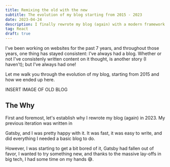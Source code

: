 ```yaml
---
title: Remixing the old with the new
subtitle: The evolution of my blog starting from 2015 - 2023
date: 2023-04-24
description: I finally rewrote my blog (again) with a modern framework
tag: React
draft: true
---
```


I've been working on websites for the past 7 years, and throughout those years,
one thing has stayed consistent: I've always had a blog. Whether or not I've
consistenly written content on it thought, is another story (I haven't); but
I've always had one!

Let me walk you through the evolution of my blog, starting from 2015 and how we
ended up here.

INSERT IMAGE OF OLD BLOG

## The Why

First and foremost, let's establish why I rewrote my blog (again) in 2023. My
previous iteration was written in

<TextLink href="https://www.gatsbyjs.com/">Gatsby</TextLink>, and I was pretty
happy with it. It was fast, it was easy to write, and did everything I needed a
basic blog to do.

However, I was starting to get a bit bored of it, Gatsby had fallen out of
favor, I wanted to try something new, and thanks to the massive lay-offs in big
tech, I had some time on my hands 😅.
